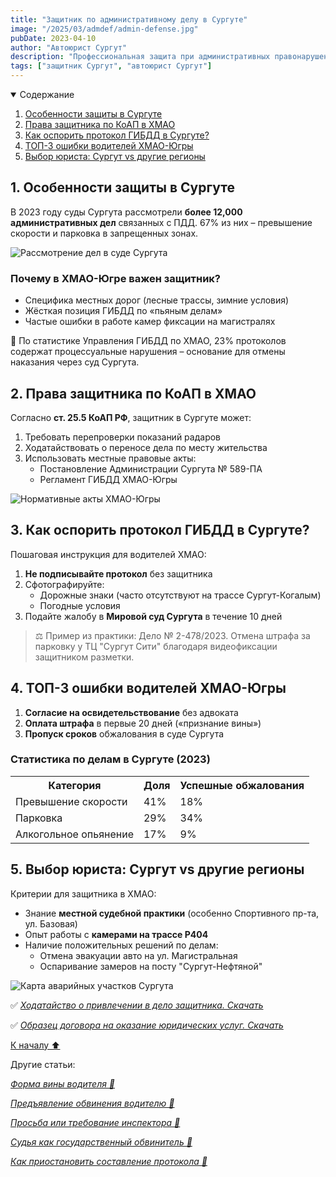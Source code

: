 ```yaml
---
title: "Защитник по административному делу в Сургуте"
image: "/2025/03/admdef/admin-defense.jpg"
pubDate: 2023-04-10
author: "Автоюрист Сургут"
description: "Профессиональная защита при административных правонарушениях в Сургуте и ХМАО-Югре. Как выбрать адвоката, права защитника и региональные особенности дел."
tags: ["защитник Сургут", "автоюрист Сургут"]
---
```



<details open>
  <summary>
    <span>Содержание</span>
  </summary>
  <ol>
    <li>
      <a href="#one">Особенности защиты в Сургуте</a>
    </li>
    <li>
      <a href="#two">Права защитника по КоАП в ХМАО</a>
    </li>
    <li>
      <a href="#three">Как оспорить протокол ГИБДД в Сургуте?</a>
    </li>
    <li>
      <a href="#four">ТОП-3 ошибки водителей ХМАО-Югры</a>
    </li>
    <li>
      <a href="#five">Выбор юриста: Сургут vs другие регионы</a>
    </li>
  </ol>
</details>

<section class="article-section" id="one">

## 1. Особенности защиты в Сургуте

В 2023 году суды Сургута рассмотрели **более 12,000 административных дел** связанных с ПДД. 67% из них – превышение скорости и парковка в запрещенных зонах.

<Image
  src="/2025/03/admdef/surgut-court.jpg"
  alt="Рассмотрение дел в суде Сургута"
  counter={1}
/>

### Почему в ХМАО-Югре важен защитник?

- Специфика местных дорог (лесные трассы, зимние условия)
- Жёсткая позиция ГИБДД по «пьяным делам»
- Частые ошибки в работе камер фиксации на магистралях

<div class="zametka">
  🚨 По статистике Управления ГИБДД по ХМАО, 23% протоколов содержат
  процессуальные нарушения – основание для отмены наказания через суд Сургута.
</div>

</section>

<section class="article-section" id="two">

## **2. Права защитника по КоАП в ХМАО**

Согласно **ст. 25.5 КоАП РФ**, защитник в Сургуте может:

1. Требовать перепроверки показаний радаров
2. Ходатайствовать о переносе дела по месту жительства
3. Использовать местные правовые акты:
   - Постановление Администрации Сургута № 589-ПА
   - Регламент ГИБДД ХМАО-Югры

<Image
  src="/2025/03/admdef/hmao-law.jpg"
  alt="Нормативные акты ХМАО-Югры"
  counter={2}
/>

</section>

<section class="article-section" id="three">

## **3. Как оспорить протокол ГИБДД в Сургуте?**

Пошаговая инструкция для водителей ХМАО:

1. **Не подписывайте протокол** без защитника
2. Сфотографируйте:
   - Дорожные знаки (часто отсутствуют на трассе Сургут-Когалым)
   - Погодные условия
3. Подайте жалобу в **Мировой суд Сургута** в течение 10 дней

> ⚖️ Пример из практики: Дело № 2-478/2023. Отмена штрафа за парковку у ТЦ "Сургут Сити" благодаря видеофиксации защитником разметки.

</section>

<section class="article-section" id="four">

## **4. ТОП-3 ошибки водителей ХМАО-Югры**

1. **Согласие на освидетельствование** без адвоката
2. **Оплата штрафа** в первые 20 дней («признание вины»)
3. **Пропуск сроков** обжалования в суде Сургута

<div class="stat-block">
  <h3>Статистика по делам в Сургуте (2023)</h3>
  <table>
    <tr>
      <th>Категория</th>
      <th>Доля</th>
      <th>Успешные обжалования</th>
    </tr>
    <tr>
      <td>Превышение скорости</td>
      <td>41%</td>
      <td>18%</td>
    </tr>
    <tr>
      <td>Парковка</td>
      <td>29%</td>
      <td>34%</td>
    </tr>
    <tr>
      <td>Алкогольное опьянение</td>
      <td>17%</td>
      <td>9%</td>
    </tr>
  </table>
</div>

</section>

<section class="article-section"  id="five">

## **5. Выбор юриста: Сургут vs другие регионы**

Критерии для защитника в ХМАО:

- Знание **местной судебной практики** (особенно Спортивного пр-та, ул. Базовая)
- Опыт работы с **камерами на трассе Р404**
- Наличие положительных решений по делам:
  - Отмена эвакуации авто на ул. Магистральная
  - Оспаривание замеров на посту "Сургут-Нефтяной"

<Image
  src="/2025/03/admdef/surgut-map.jpg"
  alt="Карта аварийных участков Сургута"
  counter={3}
/>

</section>

<div class="docs-download">

✅ _[Ходатайство о привлечении в дело защитника. Скачать](https://galaxy-link.space/8Y4h)_

✅ _[Образец договора на оказание юридических услуг. Скачать](https://galaxy-link.space/81UAnV)_

</div>

<a href="#title" class="ArrowTop">
  К началу ⬆️
</a>
<br />

<p class="articles">Другие статьи:</p>

<div class="articles-list">

_[Форма вины водителя 📖](forma-viny-voditelya)_

_[Предъявление обвинения водителю 📖](preduyavlenie-obvineniya-voditelyu)_

_[Просьба или требование инспектора 📖](prosba-ili-trebovanie-inspektora)_

_[Судья как государственный обвинитель 📖](sudya-gosudarstvennyj-obvinitel)_

_[Как приостановить составление протокола 📖](kak-priostanovit-sostavlenie-protokola)_

</div>

